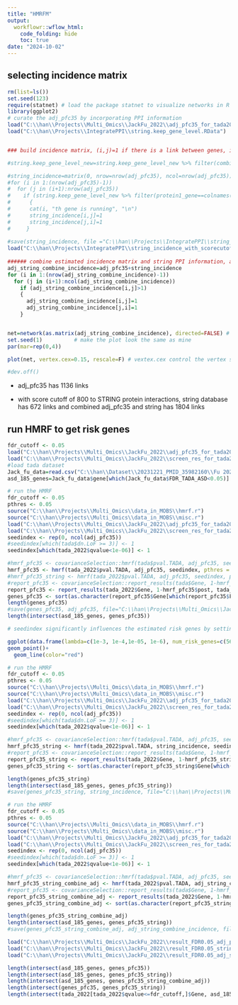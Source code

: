 ---
title: "HMRFM"
output:
  workflowr::wflow_html:
    code_folding: hide
    toc: true
date: "2024-10-02"
---



## selecting incidence matrix 


```{r, message=F, warning=F, eval=T}
rm(list=ls())
set.seed(123)
require(statnet) # load the package statnet to visualize networks in R
library(ggplot2)
# curate the adj_pfc35 by incorporating PPI information 
load("C:\\han\\Projects\\Multi_Omics\\JackFu_2022\\adj_pfc35_for_tada2022.RData")  # load incidence matrix 
load("C:\\han\\Projects\\IntegratePPI\\string.keep_gene_level.RData")  # load pairwise protein interaction information  


### build incidence matrix, (i,j)=1 if there is a link between genes, i & j, and 0 otherwise

#string.keep_gene_level_new=string.keep_gene_level_new %>% filter(combined_score>=800) # apply score threshold 

#string_incidence=matrix(0, nrow=nrow(adj_pfc35), ncol=nrow(adj_pfc35))
#for (i in 1:(nrow(adj_pfc35)-1))
#  for (j in (i+1):nrow(adj_pfc35))
#    if (string.keep_gene_level_new %>% filter(protein1_gene==colnames(dat_pfc35)[i], protein2_gene==colnames(dat_pfc35)[j]) %>% nrow()>0)
#      { 
#      cat(i, "th gene is running", "\n")
#      string_incidence[i,j]=1
#      string_incidence[j,i]=1
#     }
  
#save(string_incidence, file ="C:\\han\\Projects\\IntegratePPI\\string_incidence_with_scorecutoff800.RData")  
load("C:\\han\\Projects\\IntegratePPI\\string_incidence_with_scorecutoff800.RData")
        
###### combine estimated incidence matrix and string PPI information, a link between two genes exists if it appears in estimated incidence matrix or string PPI  
adj_string_combine_incidence=adj_pfc35+string_incidence
for (i in 1:(nrow(adj_string_combine_incidence)-1))
  for (j in (i+1):ncol(adj_string_combine_incidence))
    if (adj_string_combine_incidence[i,j]>1)
    {
      adj_string_combine_incidence[i,j]=1
      adj_string_combine_incidence[j,i]=1
    }


net=network(as.matrix(adj_string_combine_incidence), directed=FALSE) # https://web.stanford.edu/class/bios221/labs/networks/lab_7_networks.html
set.seed(1)          # make the plot look the same as mine
par(mar=rep(0,4))

plot(net, vertex.cex=0.15, rescale=F) # vextex.cex control the vertex size

#dev.off()


```


* adj_pfc35 has 1136 links 

* with score cutoff of 800 to STRING protein interactions, string database has 672 links and combined adj_pfc35 and string has 1804 links 





## run HMRF to get risk genes 




```{r, message=F, warning=F}
fdr_cutoff <- 0.05
load("C:\\han\\Projects\\Multi_Omics\\JackFu_2022\\adj_pfc35_for_tada2022.RData")
load("C:\\han\\Projects\\Multi_Omics\\JackFu_2022\\screen_res_for_tada2022.RData")
#load tada dataset
Jack_fu_data=read.csv("C:\\han\\Dataset\\20231221_PMID_35982160\\Fu 2022 Suppl-41588_2022_1104_MOESM3_ESM.csv")
asd_185_genes=Jack_fu_data$gene[which(Jack_fu_data$FDR_TADA_ASD<0.05)]  # 185 genes are selected at FDR<0.05 https://www.nature.com/articles/s41588-022-01104-0
```


```{r, message=F, warning=F, eval=F}
# run the HMRF
fdr_cutoff <- 0.05
pthres <- 0.05
source("C:\\han\\Projects\\Multi_Omics\\data_in_MOBS\\hmrf.r")
source("C:\\han\\Projects\\Multi_Omics\\data_in_MOBS\\misc.r")
load("C:\\han\\Projects\\Multi_Omics\\JackFu_2022\\adj_pfc35_for_tada2022.RData")
load("C:\\han\\Projects\\Multi_Omics\\JackFu_2022\\screen_res_for_tada2022.RData")
seedindex <- rep(0, ncol(adj_pfc35))
#seedindex[which(tada$dn.LoF >= 3)] <- 1
seedindex[which(tada_2022$qvalue<1e-06)] <- 1

#hmrf_pfc35 <- covarianceSelection::hmrf(tada$pval.TADA, adj_pfc35, seedindex, pthres = pthres)
hmrf_pfc35 <- hmrf(tada_2022$pval.TADA, adj_pfc35, seedindex, pthres = pthres)
#hmrf_pfc35_string <- hmrf(tada_2022$pval.TADA, adj_pfc35, seedindex, pthres = pthres)
#report_pfc35 <- covarianceSelection::report_results(tada$Gene, 1-hmrf_pfc35$post, tada$pval.TADA, hmrf_pfc35$Iupdate)
report_pfc35 <- report_results(tada_2022$Gene, 1-hmrf_pfc35$post, tada_2022$pval.TADA, hmrf_pfc35$Iupdate)
genes_pfc35 <- sort(as.character(report_pfc35$Gene[which(report_pfc35$FDR <= fdr_cutoff)]))
length(genes_pfc35)
#save(genes_pfc35, adj_pfc35, file="C:\\han\\Projects\\Multi_Omics\\JackFu_2022\\result_FDR0.05_adj_pfc35.RData")
length(intersect(asd_185_genes, genes_pfc35))
```


```{r, message=F, warning=F}
# seedindex significantly influences the estimated risk genes by setting the threshold lambda seedindex[which(tada_2022$qvalue<lambda)] <- 1, so be cautions when setting the seeds!!!!!!! 

ggplot(data.frame(lambda=c(1e-3, 1e-4,1e-05, 1e-6), num_risk_genes=c(562, 459, 343, 226)), aes(x=lambda, y=num_risk_genes, group=1))+
geom_point()+
  geom_line(color="red")


```


```{r, message=F, warning=F, eval=F}
# run the HMRF
fdr_cutoff <- 0.05
pthres <- 0.05
source("C:\\han\\Projects\\Multi_Omics\\data_in_MOBS\\hmrf.r")
source("C:\\han\\Projects\\Multi_Omics\\data_in_MOBS\\misc.r")
load("C:\\han\\Projects\\Multi_Omics\\JackFu_2022\\adj_pfc35_for_tada2022.RData")
load("C:\\han\\Projects\\Multi_Omics\\JackFu_2022\\screen_res_for_tada2022.RData")
seedindex <- rep(0, ncol(adj_pfc35))
#seedindex[which(tada$dn.LoF >= 3)] <- 1
seedindex[which(tada_2022$qvalue<1e-06)] <- 1

#hmrf_pfc35 <- covarianceSelection::hmrf(tada$pval.TADA, adj_pfc35, seedindex, pthres = pthres)
hmrf_pfc35_string <- hmrf(tada_2022$pval.TADA, string_incidence, seedindex, pthres = pthres)
#report_pfc35 <- covarianceSelection::report_results(tada$Gene, 1-hmrf_pfc35$post, tada$pval.TADA, hmrf_pfc35$Iupdate)
report_pfc35_string <- report_results(tada_2022$Gene, 1-hmrf_pfc35_string$post, tada_2022$pval.TADA, hmrf_pfc35_string$Iupdate)
genes_pfc35_string <- sort(as.character(report_pfc35_string$Gene[which(report_pfc35_string$FDR <= fdr_cutoff)]))

length(genes_pfc35_string)
length(intersect(asd_185_genes, genes_pfc35_string))
#save(genes_pfc35_string, string_incidence, file="C:\\han\\Projects\\Multi_Omics\\JackFu_2022\\result_FDR0.05_string_incidence.RData")
```



```{r, message=F, warning=F, eval=F}
# run the HMRF
fdr_cutoff <- 0.05
pthres <- 0.05
source("C:\\han\\Projects\\Multi_Omics\\data_in_MOBS\\hmrf.r")
source("C:\\han\\Projects\\Multi_Omics\\data_in_MOBS\\misc.r")
load("C:\\han\\Projects\\Multi_Omics\\JackFu_2022\\adj_pfc35_for_tada2022.RData")
load("C:\\han\\Projects\\Multi_Omics\\JackFu_2022\\screen_res_for_tada2022.RData")
seedindex <- rep(0, ncol(adj_pfc35))
#seedindex[which(tada$dn.LoF >= 3)] <- 1
seedindex[which(tada_2022$qvalue<1e-06)] <- 1

#hmrf_pfc35 <- covarianceSelection::hmrf(tada$pval.TADA, adj_pfc35, seedindex, pthres = pthres)
hmrf_pfc35_string_combine_adj <- hmrf(tada_2022$pval.TADA, adj_string_combine_incidence, seedindex, pthres = pthres)
#report_pfc35 <- covarianceSelection::report_results(tada$Gene, 1-hmrf_pfc35$post, tada$pval.TADA, hmrf_pfc35$Iupdate)
report_pfc35_string_combine_adj <- report_results(tada_2022$Gene, 1-hmrf_pfc35_string_combine_adj$post, tada_2022$pval.TADA, hmrf_pfc35_string_combine_adj$Iupdate)
genes_pfc35_string_combine_adj <- sort(as.character(report_pfc35_string_combine_adj$Gene[which(report_pfc35_string_combine_adj$FDR <= fdr_cutoff)]))

length(genes_pfc35_string_combine_adj)
length(intersect(asd_185_genes, genes_pfc35_string))
#save(genes_pfc35_string_combine_adj, adj_string_combine_incidence, file="C:\\han\\Projects\\Multi_Omics\\JackFu_2022\\result_FDR0.05_adj_string_combine_incidence.RData")
```




```{r, message=F, warning=F}
load("C:\\han\\Projects\\Multi_Omics\\JackFu_2022\\result_FDR0.05_adj_pfc35.RData")
load("C:\\han\\Projects\\Multi_Omics\\JackFu_2022\\result_FDR0.05_string_incidence.RData")
load("C:\\han\\Projects\\Multi_Omics\\JackFu_2022\\result_FDR0.05_adj_string_combine_incidence.RData")

length(intersect(asd_185_genes, genes_pfc35))
length(intersect(asd_185_genes, genes_pfc35_string))
length(intersect(asd_185_genes, genes_pfc35_string_combine_adj))
length(intersect(genes_pfc35, genes_pfc35_string))
length(intersect(tada_2022[tada_2022$qvalue<=fdr_cutoff,]$Gene, asd_185_genes))
```
